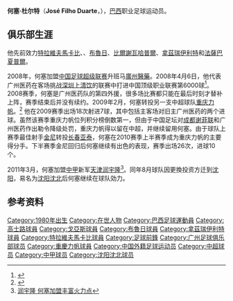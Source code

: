 {{Football player infobox
| playername = 何塞<br>José
| image =
| fullname = José Geraldo Silva Filho Duarte
| height =
| dateofbirth = {{birth date and age|1980|7|6}}
| cityofbirth = 
| countryofbirth = [[巴西|巴西]]
| youthyears = 
| youthclub = 
| currentclub  = 
| clubnumber = 
| position = 前鋒
| years = 1995-1996 <br> 1996-1997 <br> 1997-1998 <br> 1998-2000 <br> 2000-2003 <br> 2003 <br>2003-2004<br> 2004-2005 <br> 2005-2006 <br> 2006-2007 <br>2007-2008 <br> 2008 <br> 2009-2010 <br> 2011-2014
| clubs = Vila Nova FC GO <br>[[高士路體育會|高士路]]<br>[[戈亞斯體育會|戈亞斯]]<br> 安拿波利拿 <br> [[布魯日|布魯日]] <br> →[[莫伦贝克|莫伦贝克]](loan) <br>[[比亞斯華夏普爾足球會|比爾謝瓦哈普爾]]<br> [[夏普爾上拿撒勒足球會|拿茲瑞伊利特]] <br> [[特拉維夫馬卡比足球會|特拉維夫馬卡比]] <br> [[卡法薩巴夏普爾足球會|法薩巴夏普爾]] <br> [[賓尼耶赫達足球會|特拉维夫叶胡达]] <br> [[广州医药|广州医药]] <br> [[重慶力帆|重慶力帆]] <br> [[沈阳中泽|沈阳中泽]] 
| caps(goals) =  <br>  <br>  <br>  <br>44 (25)<br> <br><br>31 (13)<br>21 {{0}}(4)<br>27 {{0}}(8)<br>14 {{0}}(1)<br>21 {{0}}(3)<Br>44 (17)<br>101 (50)
| nationalyears = 
| nationalteam = 
| nationalcaps(goals) = 
|  pcupdate = 2014.11.3
|  ntupdate =  
}}

'''何塞·杜尔特'''（'''José Filho Duarte'''，{{bd|1980年|7月6日|catIdx=J}}），[[巴西|巴西]]职业足球运动员。

==俱乐部生涯==
他先前效力[[特拉維夫馬卡比足球會|特拉維夫馬卡比]]、{{tsl|en|Associação Atlética Anapolina||安夏普利拿}}、[[布魯日|布魯日]]、[[比亞斯華夏普爾足球會|比爾謝瓦哈普爾]]、[[夏普爾上拿撒勒足球會|拿茲瑞伊利特]]和[[卡法薩巴夏普爾足球會|法薩巴夏普爾]]。

2008年，何塞加盟[[中国足球超级联赛|中国足球超级联赛]]升班马[[廣州醫藥|廣州醫藥]]。2008年4月6日，他代表广州医药在客场挑战[[深圳足球俱乐部|深圳上清饮]]的联赛中打进中国顶级职业联赛第6000球<ref>{{Cite web |url=http://sports.sina.com.cn/j/2008-04-06/17343580318.shtml |title=巴西外援头球见证特殊时刻 中国职业联赛6000球诞生 |accessdate=2010-02-09 |archive-date=2008-04-10 |archive-url=https://web.archive.org/web/20080410032807/http://sports.sina.com.cn/j/2008-04-06/17343580318.shtml |dead-url=no }}</ref>。2008赛季，何塞是广州医药队的第四外援，很多场比赛都只能在最后时刻才替补上阵，赛季结束后并没有续约。2009年2月，何塞转投另一支中超球队[[重庆力帆足球俱乐部|重庆力帆]]。<ref>{{Cite web |url=http://sports.sohu.com/20090219/n262334839.shtml |title=广药外援转投力帆 魏新满意内援称有机会任主力 |access-date=2012-04-27 |archive-date=2020-10-27 |archive-url=https://web.archive.org/web/20201027103505/https://sports.sohu.com/20090219/n262334839.shtml |dead-url=no }}</ref> 他在2009赛季出场18次射进7球，其中包括主客场对旧主广州医药的两个进球。虽然该赛季重庆力帆位列积分榜倒数第一，但由于中国足坛对[[成都谢菲联|成都谢菲联]]和广州医药作出勒令降级处罚，重庆力帆得以留在中超，并继续留用何塞。由于球队上赛季最佳射手[[金尼·伍德利|金尼]]转投[[长春亚泰|长春亚泰]]，何塞在2010赛季上半赛季成为重庆力帆的主要得分手。下半赛季金尼回归后何塞继续有出色的表现，赛季出场26次，进球10个。

2011年3月，何塞加盟[[中甲|中甲]]新军[[天津润宇隆|天津润宇隆]]<ref>[http://news.163.com/11/0313/08/6V0UJ7TJ00014AED.html 润宇隆 何塞加盟丰富火力点]{{Dead link|date=2019年12月 |bot=InternetArchiveBot |fix-attempted=yes }}</ref>。同年8月球队因更換投资方迁到[[沈阳|沈阳]]，易名为[[沈阳沈北|沈阳沈北]]后何塞继续在球队効力。

==参考资料==
{{reflist}}

{{2013年中甲分类名单沈北}}
{{2014年中甲分类名单沈阳}}

{{DEFAULTSORT:Jose Duarte}}
[[Category:1980年出生|Category:1980年出生]]
[[Category:在世人物|Category:在世人物]]
[[Category:巴西足球運動員|Category:巴西足球運動員]]
[[Category:高士路球員|Category:高士路球員]]
[[Category:戈亞斯球員|Category:戈亞斯球員]]
[[Category:布魯日球員|Category:布魯日球員]]
[[Category:拿茲瑞伊利特球員|Category:拿茲瑞伊利特球員]]
[[Category:特拉維夫馬卡比球員|Category:特拉維夫馬卡比球員]]
[[Category:足球前鋒|Category:足球前鋒]]
[[Category:广州足球俱乐部球员|Category:广州足球俱乐部球员]]
[[Category:重慶力帆球員|Category:重慶力帆球員]]
[[Category:中国外籍足球运动员|Category:中国外籍足球运动员]]
[[Category:中超球员|Category:中超球员]]
[[Category:中甲球员|Category:中甲球员]]
[[Category:沈阳沈北球员|Category:沈阳沈北球员]]